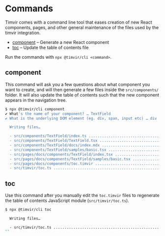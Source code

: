 
# Commands

Timvir comes with a command line tool that eases creation of new React components, pages, and other general
maintenance of the files used by the timvir integration.


 - [component](#component) – Generate a new React component
 - [toc](#toc) – Update the table of contents file

Run the commands with `npx @timvir/cli <command>`.

## component

This command will ask you a few questions about what component you want to create, and will then generate
a few files inside the `src/components/` folder. It will also update the table of contents such that the
new component appears in the navigation tree.

```bash
$ npx @timvir/cli component
✔ What's the name of your component? … TextField
✔ What is the underlying DOM element (eg. div, span, input etc) … div

  Writing files…

  - src/components/TextField/index.ts ..................................... write
  - src/components/TextField/TextField.tsx ................................ write
  - src/components/TextField/docs/index.mdx ............................... write
  - src/components/TextField/samples/basic.tsx ............................ write
  - src/pages/docs/components/TextField/index.tsx ......................... write
  - src/pages/docs/components/TextField/samples/basic.tsx ................. write
  - src/pages/docs/components/toc.timvir .................................. update
  - src/timvir/toc.ts ..................................................... update
```

## toc

Use this command after you manually edit the `toc.timvir` files to regenerate the table of contents JavaScript module (`src/timvir/toc.ts`).

```bash
$ npx @timvir/cli toc

  Writing files…

  - src/timvir/toc.ts ..................................................... update
``
